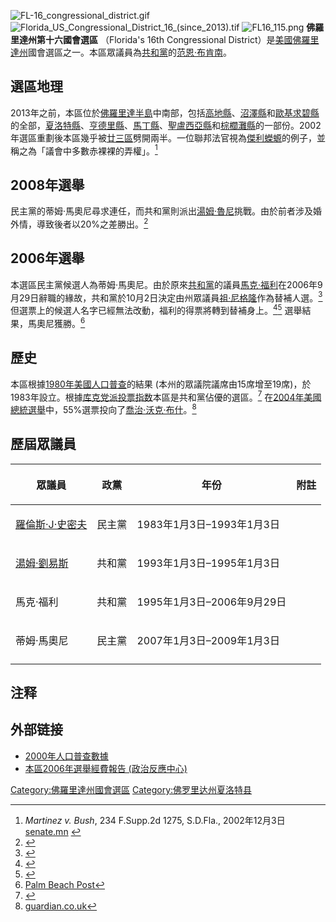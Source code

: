 [[File:FL-16_congressional_district.gif|thumb]]
[[File:Florida_US_Congressional_District_16_(since_2013).tif|thumb]]
[[File:FL16_115.png|thumb]]
'''佛羅里達州第十六國會選區''' （Florida's 16th Congressional District）是[[美國|美國]][[佛羅里達州|佛羅里達州]]國會選區之一。本區眾議員為[[共和黨_(美國)|共和黨]]的[[范恩·布肯南|范恩·布肯南]]。

==選區地理==
2013年之前，本區位於[[佛羅里達半島|佛羅里達半島]]中南部，包括[[高地縣_(佛羅里達州)|高地縣]]、[[沼澤縣|沼澤縣]]和[[歐基求碧縣|歐基求碧縣]]的全部，[[夏洛特縣_(佛羅里達州)|夏洛特縣]]、[[亨德里縣_(佛羅里達州)|亨德里縣]]、[[馬丁縣_(佛羅里達州)|馬丁縣]]、[[聖盧西亞縣|聖盧西亞縣]]和[[棕櫚灘縣|棕櫚灘縣]]的一部份。2002年選區重劃後本區幾乎被[[佛羅里達州第二十三國會選區|廿三區]]劈開兩半。一位聯邦法官視為[[傑利蠑螈|傑利蠑螈]]的例子，並稱之為「議會中多數赤裸裸的弄權」。<ref>''Martinez v. Bush'', 234 F.Supp.2d 1275, S.D.Fla., 2002年12月3日 [http://www.senate.mn/departments/scr/redist/redsum2000/redsum2000.htm#FL senate.mn] {{Wayback|url=http://www.senate.mn/departments/scr/redist/redsum2000/redsum2000.htm#FL |date=20081020135055 }}</ref>

==2008年選舉==
民主黨的蒂姆·馬奧尼尋求連任，而共和黨則派出[[湯姆·魯尼|湯姆·魯尼]]挑戰。由於前者涉及婚外情，導致後者以20%之差勝出。<ref>{{cite news|publisher=[[僑報|僑報]]|date=2008年10月20日|title=多次婚外情佛州參議員妻子要求离婚|url=http://www.usqiaobao.com/big5/newscenter/2008-10/20/content_158323.htm}}{{dead link|date=2017年11月 |bot=InternetArchiveBot |fix-attempted=yes }}</ref>

== 2006年選舉 ==
本選區民主黨候選人為蒂姆·馬奧尼。由於原來[[共和黨_(美國)|共和黨]]的議員[[馬克·福利|馬克·福利]]在2006年9月29日辭職的緣故，共和黨於10月2日決定由州眾議員[[祖·尼格隆|祖·尼格隆]]作為替補人選。<ref>{{Cite web |url=http://www.cbsnews.com/stories/2006/10/02/politics/main2056956.shtml |title=CBS News:GOP Regroups After Foley's Departure |accessdate=2006-10-04 |archive-date=2012-10-14 |archive-url=https://web.archive.org/web/20121014111333/http://www.cbsnews.com/stories/2006/10/02/politics/main2056956.shtml |dead-url=no }}</ref> 但選票上的候選人名字已經無法改動，福利的得票將轉到替補身上。<ref>{{Cite web |url=http://www.dailykos.com/storyonly/2006/9/29/151919/169 |title=dailykos.com |accessdate=2006-10-02 |archive-date=2016-03-04 |archive-url=https://web.archive.org/web/20160304091424/http://www.dailykos.com/storyonly/2006/9/29/151919/169 |dead-url=no }}</ref><ref>{{Cite web |url=http://www.bloomberg.com/apps/news?pid=20601087&sid=aXfoFjVMcIrU&refer=home |title=bloomberg.com |accessdate=2006-10-02 |archive-date=2007-09-30 |archive-url=https://web.archive.org/web/20070930044649/http://www.bloomberg.com/apps/news?pid=20601087&sid=aXfoFjVMcIrU&refer=home |dead-url=no }}</ref> 選舉結果，馬奧尼獲勝。<ref>[http://www.palmbeachpost.com/politics/content/local_news/epaper/2006/11/08/a19a_dist16_1108.html Palm Beach Post]</ref>

== 歷史 ==
本區根據[[1980年美國人口普查|1980年美國人口普查]]的結果 (本州的眾議院議席由15席增至19席)，於1983年設立。根據[[库克党派投票指数|库克党派投票指数]]本區是共和黨佔優的選區。<ref>{{Cite web |url=http://www.cookpolitical.com/races/report_pdfs/2006_house_comp_sept20.pdf#search=%22fl-16%22 |title=cookpolitical.com |accessdate=2006-10-02 |archive-date=2006-10-24 |archive-url=https://web.archive.org/web/20061024061431/http://www.cookpolitical.com/races/report_pdfs/2006_house_comp_sept20.pdf#search=%22fl-16%22 |dead-url=no }}</ref> 在[[2004年美國總統選舉|2004年美國總統選舉]]中，55%選票投向了[[喬治·沃克·布什|喬治·沃克·布什]]。<ref>[http://www.guardian.co.uk/worldlatest/story/0,,-6114675,00.htmlguardian.co.uk guardian.co.uk]</ref>

== 歷屆眾議員 ==

{| class=wikitable
! 眾議員
! 政黨
! 年份
! 附註
|- 
| [[羅倫斯·J·史密夫|羅倫斯·J·史密夫]]
| 民主黨
| 1983年1月3日–1993年1月3日
|
|- 
| [[湯姆·劉易斯|湯姆·劉易斯]]
| 共和黨
| 1993年1月3日–1995年1月3日
|
|- 
| 馬克·福利
| 共和黨
| 1995年1月3日–2006年9月29日
|
|- 
| 蒂姆·馬奧尼
| 民主黨
| 2007年1月3日–2009年1月3日
|
|-
|}

==注释==
<references />

==外部链接==
* [https://web.archive.org/web/20061105010412/http://projects.washingtonpost.com/elections/keyraces/census/fl/district-16/ 2000年人口普查數據]
* [https://web.archive.org/web/20061003032039/http://www.opensecrets.org/races/summary.asp?id=FL16&cycle=2006 本區2006年選舉經費報告 (政治反應中心)]

[[Category:佛羅里達州國會選區|Category:佛羅里達州國會選區]]
[[Category:佛罗里达州夏洛特县|Category:佛罗里达州夏洛特县]]
